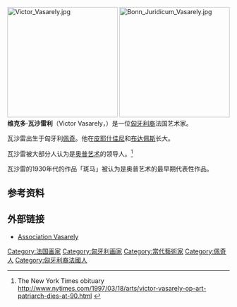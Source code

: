 {{expand|time=2015-11-21T03:48:41+00:00}}
{{refimprove|time=2015-11-21T03:48:41+00:00}}
[[File:Victor_Vasarely.jpg|250px]]
[[File:Bonn_Juridicum_Vasarely.jpg|250px]]
'''维克多·瓦沙雷利'''（Victor Vasarely，{{bd|1906年|4月9日|1997年|3月15日}}）是一位[[匈牙利裔|匈牙利裔]]法国艺术家。

瓦沙雷出生于匈牙利[[佩奇|佩奇]]。他在[[皮耶什佳尼|皮耶什佳尼]]和[[布达佩斯|布达佩斯]]长大。

瓦沙雷被大部分人认为是[[奥普艺术|奥普艺术]]的领导人。<ref name="nytimesobituary">The New York Times obituary http://www.nytimes.com/1997/03/18/arts/victor-vasarely-op-art-patriarch-dies-at-90.html {{Wayback|url=http://www.nytimes.com/1997/03/18/arts/victor-vasarely-op-art-patriarch-dies-at-90.html |date=20151222123217 }}</ref>

瓦沙雷的1930年代的作品「斑马」被认为是奥普艺术的最早期代表性作品。

==参考资料==
{{Reflist}}

==外部链接==
{{Commonscat|Victor Vasarely}}
* [http://www.vasarely.net Association Vasarely] {{Wayback|url=http://www.vasarely.net/ |date=20190718232724 }}

{{Authority control}}
{{DEFAULTSORT:Vasarely, Victor}}
[[Category:法国画家|Category:法国画家]]
[[Category:匈牙利画家|Category:匈牙利画家]]
[[Category:當代藝術家|Category:當代藝術家]]
[[Category:佩奇人|Category:佩奇人]]
[[Category:匈牙利裔法國人|Category:匈牙利裔法國人]]
{{艺术家小作品}}